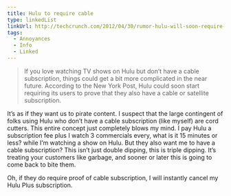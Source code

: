 ```yaml
---
title: Hulu to require cable
type: linkedList
linkUrl: http://techcrunch.com/2012/04/30/rumor-hulu-will-soon-require-viewers-to-have-a-cable-subscription/
tags:
  - Annoyances
  - Info
  - Linked
---
```


> If you love watching TV shows on Hulu but don’t have a cable subscription, things could get a bit more complicated in the near future. According to the New York Post, Hulu could soon start requiring its users to prove that they also have a cable or satellite subscription.

It’s as if they want us to pirate content. I suspect that the large contingent of folks using Hulu who don’t have a cable subscription (like myself) are cord cutters. This entire concept just completely blows my mind. I pay Hulu a subscription fee plus I watch 3 commercials every, what is it 15 minutes or less? while I’m watching a show on Hulu. But they also want me to have a cable subscription? This isn’t just double dipping, this is triple dipping. It’s treating your customers like garbage, and sooner or later this is going to come back to bite them.

Oh, if they do require proof of cable subscription, I will instantly cancel my Hulu Plus subscription.
